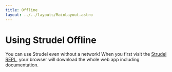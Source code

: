 ```yaml
---
title: Offline
layout: ../../layouts/MainLayout.astro
---
```


# Using Strudel Offline

You can use Strudel even without a network! When you first visit the [Strudel REPL](strudel.tidalcycles.org/),
your browser will download the whole web app including documentation.
